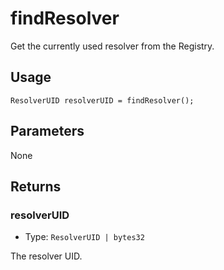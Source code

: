 # findResolver

Get the currently used resolver from the Registry.

## Usage

```solidity copy
ResolverUID resolverUID = findResolver();
```

## Parameters

None

## Returns

### resolverUID

- Type: `ResolverUID | bytes32`

The resolver UID.
